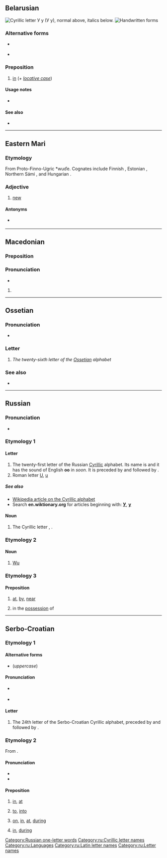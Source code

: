 {{also|y|ყ|Appendix:Variations of "y"}}
{{character info/new}}
==Belarusian==
[[File:Cyrillic U.png|thumb|right|Cyrillic letter '''У у'''<br/>
(''У у''), normal above, italics below.]]
[[File:21-Russian alphabet-У у.svg|thumb|Handwritten forms]]

===Alternative forms===
* {{l|be|ў}} {{qualifier|after vowels}}
* {{l|be|ува}} {{qualifier|when the next word starts in ў}}

===Preposition===
{{head|be|preposition}}

# [[in]] (''+ [[locative case]]'')

====Usage notes====
* {{be-у-ў|у|ў}}

====See also====
* {{list:Cyrillic script letters/be}}

----

==Eastern Mari==

===Etymology===
From Proto-Finno-Ugric *wuďe. Cognates include Finnish {{m|fi|uusi}}, Estonian {{m|et|uus}}, Northern Sámi {{m|se|ođas}}, and Hungarian {{m|hu|új}}.

===Adjective===
{{head|chm|adjective|tr=u|sc=Cyrl}}

# [[new]]

====Antonyms====
* {{qualifier|new}} {{l|chm|тошто|sc=Cyrl}}

----

==Macedonian==

===Preposition===
{{head|mk|preposition}}

===Pronunciation===
* {{mk-IPA}}

# {{nonstandard form of|lang=mk|во}}

----

==Ossetian==

===Pronunciation===
* {{qualifier|phoneme}} {{IPA|/u/|/w/|lang=os}}

===Letter===
{{head|os|letter|sc=Cyrl|upper case|У}}

# ''The twenty-sixth letter of the [[Ossetian]] alphabet''

===See also===
* {{list:Cyrillic script letters/os}}

----

==Russian==

===Pronunciation===
* {{ru-IPA|у̂}}

===Etymology 1===

====Letter====
{{head|ru|letter|lower case||upper case|У}}

# The twenty-first letter of the Russian [[Cyrillic]] alphabet. Its name is {{m|ru|у}} and it has the sound of English '''oo''' in ''soon''. It is preceded by {{m|ru|т|Т}} and followed by {{m|ru|ф|Ф}}.
# Roman letter [[U]], [[u]]

=====See also=====
* [[w:Cyrillic alphabet|Wikipedia article on the Cyrillic alphabet]]
* Search '''en.wiktionary.org''' for articles beginning with: '''[http://en.wiktionary.org/w/index.php?title=Special%3AAllpages&from=%D0%A3&namespace=0 У]''', '''[http://en.wiktionary.org/w/index.php?title=Special%3AAllpages&from=%D1%83&namespace=0 у]'''

====Noun====
{{ru-noun||n-in|-}}

# The Cyrillic letter {{m|ru|у|У}}, {{m|ru|у}}.

===Etymology 2===

====Noun====
{{wikipedia|lang=ru|у (китайский язык)}}

{{ru-noun||m-in|-}}

# [[Wu]] {{qualifier|language}}

===Etymology 3===

====Preposition====
{{head|ru|preposition}} {{qualifier|+ [[genitive case]]}}

# [[at]], [[by]], [[near]]
#: {{uxi|ru|'''у''' [[окно|окна́]]|at the window}}
#: {{uxi|ru|[[отец|Оте́ц]] '''у''' [[сын|сы́на]]|The father is at his son’s (house).}}
# in the [[possession]] of {{qualifier|used to express "to have"}}
#: {{uxi|ru|'''У''' [[вы|вас]] есть [[каранда́ш]]?|Do you have a pencil?}}
#: {{uxi|ru|'''У''' [[я|меня́]] [[нет]] [[карандаш|карандаша́]].|I don’t have a pencil.}}

[[Category:Russian one-letter words]]
[[Category:ru:Cyrillic letter names]]
[[Category:ru:Languages]]
[[Category:ru:Latin letter names]]
[[Category:ru:Letter names]]

----

==Serbo-Croatian==

===Etymology 1===

====Alternative forms====
* (''uppercase'') {{l|sh|У}}

====Pronunciation====
* {{qualifier|phoneme}} {{IPA|/u/|lang=sh}}
* {{audio|Sr-u.ogg|audio|lang=sh}}

====Letter====
{{sh-letter}}

# The 24th letter of the Serbo-Croatian Cyrillic alphabet, preceded by {{l|sh|ћ}} and followed by {{l|sh|ф}}.

===Etymology 2===
From {{inh|sh|sla-pro|*vъ(n)}}.

====Pronunciation====
* {{IPA|/u/|lang=sh}}
* {{audio|Sr-u.ogg|audio|lang=sh}}

====Preposition====
{{sh-preposition}}

# {{qualifier|+ [[locative case]]}} [[in]], [[at]] {{qualifier|without change of position, answering the question {{m|sh|гдје̏}}/{{m|sh|где̏}}}}
#: {{ux|sh|бити у школи|to be in school|inline=1}}
#: {{ux|sh|у ц(иј)елом друштву|in the whole society|inline=1}}
# {{qualifier|+ [[accusative case]]}} [[to]], [[into]] {{qualifier|with change of position, answering the question {{m|sh|ку̀да}}}}
#: {{ux|sh|ићи у школу|to go to school|inline=1}}
#: {{ux|sh|путовати у Америку|to travel to America|inline=1}}
# {{qualifier|+ [[accusative case]]}} [[on]], [[in]], [[at]], [[during]] {{qualifier|in expressions concerning time}}
#: {{ux|sh|у подне|at noon|inline=1}}
#: {{ux|sh|у ср(иј)еду|on Wednesday|inline=1}}
#: {{ux|sh|у зору|at dawn|inline=1}}
#: {{ux|sh|У колико сати?|At what time?|inline=1}}
# {{qualifier|+ [[locative case]]}} [[in]], [[during]] {{qualifier|in expressions concerning time}}
#: {{ux|sh|у једном дану|in one day|inline=1}}
#: {{ux|sh|у младости|during one's youth|inline=1}}